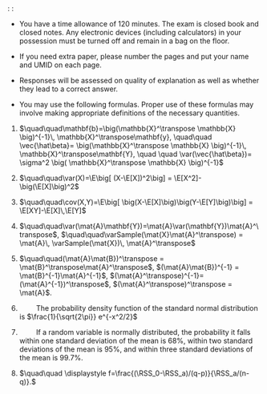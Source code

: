 
\vspace{1mm}


\textbf{Name}: \hspace{8cm} \textbf{UMID}: 

\vspace{1mm}

* You have a time allowance of 120 minutes.  The exam is closed book and closed notes. Any electronic devices (including calculators) in your possession must be turned off and remain in a bag on the floor. 

* If you need extra paper, please number the pages and put your name and UMID on each page.
  
* Responses will be assessed on quality of explanation as well as whether they lead to a correct answer.

* You may use the following formulas. Proper use of these formulas may involve making appropriate definitions of the necessary quantities.


1. $\quad\quad\mathbf{b}=\big(\mathbb{X}^\transpose \mathbb{X} \big)^{-1}\, \mathbb{X}^\transpose\mathbf{y}, \quad\quad \vec{\hat\beta}= \big(\mathbb{X}^\transpose \mathbb{X} \big)^{-1}\, \mathbb{X}^\transpose\mathbf{Y}, \quad \quad
\var(\vec{\hat\beta})= \sigma^2 \big( \mathbb{X}^\transpose \mathbb{X} \big)^{-1}$

1. $\quad\quad\var(X)=\E\big[ (X-\E[X])^2\big] = \E[X^2]-\big(\E[X]\big)^2$


1. $\quad\quad\cov(X,Y)=\E\big[ \big(X-\E[X]\big)\big(Y-\E[Y]\big)\big] = \E[XY]-\E[X]\,\E[Y]$

1. $\quad\quad\var(\mat{A}\mathbf{Y})=\mat{A}\var(\mathbf{Y})\mat{A}^\transpose$,
$\quad\quad\varSample(\mat{X}\mat{A}^\transpose) = \mat{A}\, \varSample(\mat{X})\, \mat{A}^\transpose$

1. $\quad\quad(\mat{A}\mat{B})^\transpose = \mat{B}^\transpose\mat{A}^\transpose$, 
\hspace{2mm} $(\mat{A}\mat{B})^{-1} = \mat{B}^{-1}\mat{A}^{-1}$, 
\hspace{2mm} $(\mat{A}^\transpose)^{-1}=(\mat{A}^{-1})^\transpose$, 
\hspace{2mm} $(\mat{A}^\transpose)^\transpose = \mat{A}$.

1.  $\quad\quad$The probability density function of the standard normal distribution is $\frac{1}{\sqrt{2\pi}} e^{-x^2/2}$

1.  $\quad\quad$If a random variable is normally distributed, the probability it falls within one standard deviation of the mean is 68%, within two standard deviations of the mean is 95%, and within three standard deviations of the mean is 99.7%.

1. $\quad\quad \displaystyle f=\frac{(\RSS_0-\RSS_a)/(q-p)}{\RSS_a/(n-q)}.$
\vspace{1cm}


\vspace{-13mm}

\begin{center}
\renewcommand{\arraystretch}{2}
\begin{tabular}{||c|c|c||}
\hline
\hline
{Problem} & {Points} & {Your Score}\\
\hline
\hline
1 & 5 & \\
\hline
2 & 12 & \\
\hline
3 & 3 & \\
\hline
4 & 5 & \\
\hline
5 & 7 & \\
\hline
6 & 3 & \\
\hline
7 & 3 & \\
\hline
Total & 38 &  \\
\hline
\hline
\end{tabular}
\\
\renewcommand{\arraystretch}{1}

\end{center}


